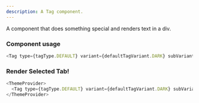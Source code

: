 ```yaml
---
description: A Tag component.
---
```




A component that does something special and renders text in a div.

### Component usage

```js
<Tag type={tagType.DEFAULT} variant={defaultTagVariant.DARK} subVariant={defaultTagDarkSubVariant.PRIMARY} color="green" label="Default" />
```

### Render Selected Tab!

```js live
<ThemeProvider>
  <Tag type={tagType.DEFAULT} variant={defaultTagVariant.DARK} subVariant={defaultTagDarkSubVariant.PRIMARY} color="green" label="Default" />
</ThemeProvider>
```
